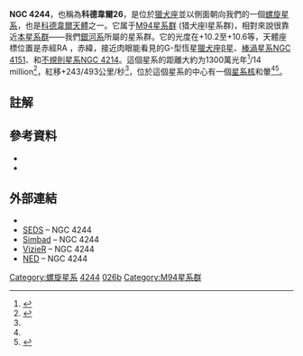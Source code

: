 {{Infobox Galaxy
| name = NGC 4244
| image = [[Image:NGC4244.jpg|250px]]
| caption = NGC 4244
| epoch =
| constellation name = [[獵犬座|獵犬座]]
| ra = {{RA|12|17|29.6}}
| dec = {{DEC|+37|48|26}}
| z = +243/+493 [[公里|公里]]/秒
| dist_ly = 650±/14百萬[[光年|光年]]
| type = Sc
| appmag_v = +10.2/+10.6
| size_v = 16′.2
| notes =
| names = [[科德韋爾深空天體表|科德韋爾]]26
}}
'''NGC 4244'''，也稱為'''科德韋爾26'''，是位於[[獵犬座|獵犬座]]並以側面朝向我們的一個[[螺旋星系|螺旋星系]]，也是[[科德韋爾深空天體表|科德韋爾天體]]之一。它属于[[M94星系群|M94星系群]] (猎犬座I星系群)，相對來說很靠近[[本星系群|本星系群]]——我們[[銀河系|銀河系]]所屬的星系群。它的光度在+10.2至+10.6等，天體座標位置是赤經RA {{RA|12|17.5}}，赤緯{{DEC|+37|49}}，接近肉眼能看見的G-型恆星[[獵犬座β星|獵犬座β星]]、[[棒渦星系|棒渦星系]][[NGC_4151|NGC 4151]]、和[[不規則星系|不規則星系]][[NGC_4214|NGC 4214]]。這個星系的距離大約为1300萬光年<ref name="imager">{{cite web|url=http://www.starimager.com/Image%20Gallery%20Pages/Galaxies/ngc%204244.htm|title=NGC 4244|last=Jurasevich|first=David M.|date=2004|publisher=starimager.com|accessdate=2008-08-08|archive-date=2016-03-03|archive-url=https://web.archive.org/web/20160303171717/http://www.starimager.com/Image%20Gallery%20Pages/Galaxies/ngc%204244.htm|dead-url=yes}}</ref>/14 million<ref name="gemini">{{cite web|url=http://www.gemini.edu/node/10989|title=A Rotating Compact Nuclear Stellar Cluster in NGC 4244|date=July 31, 2008|publisher=Gemini Observatory|accessdate=2008-08-08|archive-date=2016-03-05|archive-url=https://web.archive.org/web/20160305060716/http://www.gemini.edu/node/10989|dead-url=no}}</ref>，紅移+243/493公里/秒<ref name="imager"/>，位於這個星系的中心有一個[[星系核|星系核]]和暈<ref name="gemini"/><ref>{{cite web|url=http://journals.cambridge.org/action/displayAbstract;jsessionid=4BB4BE90FC995CF2DFC3AB60AECD86E9.tomcat1?fromPage=online&aid=1311104|title=CJO - Abstract - Detection of a stellar halo in NGC 4244|last=Seth|first=A.|coauthors=de Jong, R.; Dalcanton J|date=2006|publisher=Cambridge University Press|accessdate=2008-08-08|archive-date=2016-05-14|archive-url=https://web.archive.org/web/20160514130543/http://journals.cambridge.org/action/displayAbstract;jsessionid=4BB4BE90FC995CF2DFC3AB60AECD86E9.tomcat1?fromPage=online&aid=1311104|dead-url=no}}</ref>。

== 註解 ==
{{reflist}}

== 參考資料 ==
*{{cite book|last=Pasachoff|first=Jay M.|title=Stars and Planets|publisher=Peterson Field Guides|location=New York, NY|date=2000|pages=578 pg|chapter=Atlas of the Sky|isbn=0-395-93432-X|language=en}}
*{{cite book|last=Eicher|first=David J.|title=The Universe from Your Backyard:  A Guide to Deep-Sky Objects from Astronomy Magazine|publisher=AstroMedia (Kalmbach Publishing Company)|date=1988|isbn=0-521-36299-7|language=en}}

== 外部連結 ==
{{commonscat}}
*{{WikiSky}}
* [https://web.archive.org/web/20050922043605/http://www.seds.org/~spider/ngc/ngc.cgi?4244 SEDS] – NGC 4244
* [http://simbad.u-strasbg.fr/sim-id.pl?Ident=NGC%204244 Simbad] – NGC 4244
* [http://vizier.u-strasbg.fr/viz-bin/VizieR-S?NGC%204244 VizieR]{{Wayback|url=http://vizier.u-strasbg.fr/viz-bin/VizieR-S?NGC%204244 |date=20110520040940 }} – NGC 4244
* [http://nedwww.ipac.caltech.edu/cgi-bin/nph-objsearch?objname=NGC%204244 NED]{{Wayback|url=http://nedwww.ipac.caltech.edu/cgi-bin/nph-objsearch?objname=NGC%204244 |date=20191018183749 }} – NGC 4244

{{Sky|12|17|29.6|+|37|48|26|6500000}}

{{科德韋爾天體}}

[[Category:螺旋星系|Category:螺旋星系]]
[[Category:獵犬座NGC天體|4244]]
[[Category:科德韋爾天體|026b]]
[[Category:M94星系群|Category:M94星系群]]